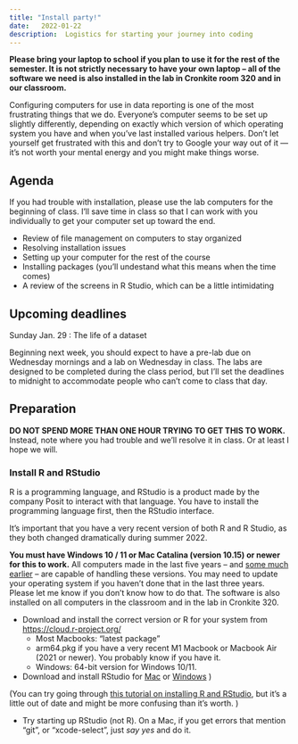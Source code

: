 ```yaml
---
title: "Install party!"
date:   2022-01-22
description:  Logistics for starting your journey into coding
--- 
```


**Please bring your laptop to school if you plan to use it for the rest of the semester. It is not strictly necessary to have your own laptop -- all of the software we need is also installed in the lab in Cronkite room 320 and in our classroom.**

Configuring computers for use in data reporting is one of the most frustrating things that we do. Everyone's computer seems to be set up slightly differently, depending on exactly which version of which operating system you have and when you've last installed various helpers. Don't let yourself get frustrated with this and don't try to Google your way out of it --- it's not worth your mental energy and you might make things worse.  


## Agenda

If you had trouble with installation, please use the lab computers for the beginning of class. I'll save time in class so that I can work with you individually to get your computer set up toward the end. 

* Review of file management on computers to stay organized
* Resolving installation issues 
* Setting up your computer for the rest of the course
* Installing packages (you'll undestand what this means when the time comes)
* A review of the screens in R Studio, which can be a little intimidating


## Upcoming deadlines

[Sunday Jan. 29]{.sked-dates} : The life of a dataset

Beginning next week, you should expect to have a pre-lab due on Wednesday mornings and a lab on Wednesday in class. The labs are designed to be completed during the class period, but I'll set the deadlines to midnight to accommodate people who can't come to class that day. 

## Preparation

 **DO NOT SPEND MORE THAN ONE HOUR TRYING TO GET THIS TO WORK.** Instead, note where you had trouble and we'll resolve it in class. Or at least I hope we will. 

### Install R and RStudio

R is a programming language, and RStudio is a product made by the company Posit to interact with that language. You have to install the programming language first, then the RStudio interface.

It's important that you have a very recent version of both R and R Studio, as they both changed dramatically during summer 2022. 

**You must have Windows 10 / 11 or Mac Catalina (version 10.15) or newer for this to work.**  All computers made in the last five years -- and [some much earlier](https://support.apple.com/en-us/HT210222) -- are capable of handling these versions. You may need to update your operating system if you haven't done that in the last three years. Please let me know if you don't know how to do that. The software is also installed on all computers in the classroom and in the lab in Cronkite 320. 

* Download and install the correct version or R for your system from <https://cloud.r-project.org/> 
    * Most Macbooks:  "latest package" 
    * arm64.pkg if you have a very recent M1 Macbook or Macbook Air (2021 or newer). You probably know if you have it. 
    * Windows: 64-bit version for Windows 10/11. 

* Download and install RStudio  for [Mac](https://download1.rstudio.org/desktop/macos/RStudio-2022.07.2-576.dmg)  or [Windows](https://download1.rstudio.org/desktop/windows/RStudio-2022.07.2-576.exe) )

(You can try going through   [this tutorial on installing R and RStudio](https://learnr-examples.shinyapps.io/ex-setup-r/#section-welcome), but it's a little out of date and might be more confusing than it's worth. )
  
* Try starting up RStudio (not R). On a Mac, if you get errors that mention "git", or "xcode-select", just *say yes* and do it. 


 